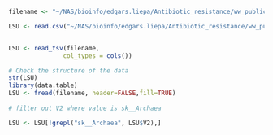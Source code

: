 ```r

filename <- "~/NAS/bioinfo/edgars.liepa/Antibiotic_resistance/ww_publication/sequencingData/motus/results_ERR13598958/taxonomy/LSU/ERR13598958_LSU.txt"

LSU <- read.csv("~/NAS/bioinfo/edgars.liepa/Antibiotic_resistance/ww_publication/sequencingData/motus/results_ERR13598958/taxonomy/LSU/ERR13598958_LSU.txt", sep="\t")


LSU <- read_tsv(filename, 
               col_types = cols())

# Check the structure of the data
str(LSU)
library(data.table)
LSU <- fread(filename, header=FALSE,fill=TRUE)
 
# filter out V2 where value is sk__Archaea

LSU <- LSU[!grepl("sk__Archaea", LSU$V2),]



```


